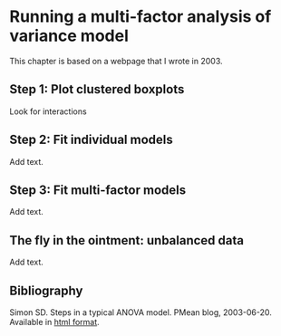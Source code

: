 # Running a multi-factor analysis of variance model

This chapter is based on a webpage that I wrote in 2003.

## Step 1: Plot clustered boxplots

Look for interactions

## Step 2: Fit individual models

Add text.

## Step 3: Fit multi-factor models

Add text.

## The fly in the ointment: unbalanced data

Add text.

## Bibliography

Simon SD. Steps in a typical ANOVA model. PMean blog, 2003-06-20. Available in [html format][ref13-simon-2003].

[ref13-simon-2003]: http://pmean.com/posts/steps-in-anova/